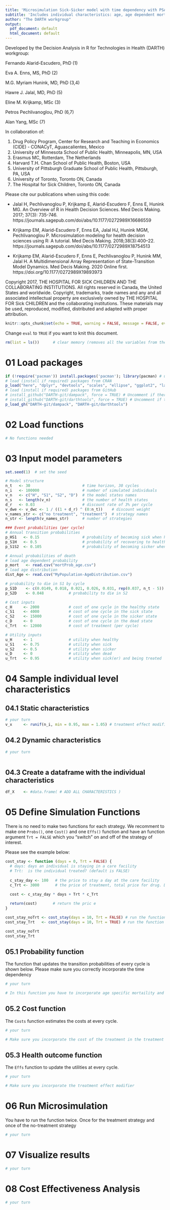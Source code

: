 ---
title: 'Microsimulation Sick-Sicker model with time dependency with PSA'
subtitle: 'Includes individual characteristics: age, age dependent mortality probabilities, individual treatment effect modifyer, time dependency for the sick (S1) state, increasing change of death in the first 6 year of sickness (tunnel)'
author: "The DARTH workgroup"
output:
  pdf_document: default
  html_document: default
---

Developed by the Decision Analysis in R for Technologies in Health (DARTH) workgroup:

Fernando Alarid-Escudero, PhD (1) 

Eva A. Enns, MS, PhD (2)	

M.G. Myriam Hunink, MD, PhD (3,4)

Hawre J. Jalal, MD, PhD (5) 

Eline M. Krijkamp, MSc (3)	

Petros Pechlivanoglou, PhD (6,7)

Alan Yang, MSc (7)

In collaboration of: 		

1. Drug Policy Program, Center for Research and Teaching in Economics (CIDE) - CONACyT, 
   Aguascalientes, Mexico
2. University of Minnesota School of Public Health, Minneapolis, MN, USA
3. Erasmus MC, Rotterdam, The Netherlands
4. Harvard T.H. Chan School of Public Health, Boston, USA
5. University of Pittsburgh Graduate School of Public Health, Pittsburgh, PA, USA
6. University of Toronto, Toronto ON, Canada
7. The Hospital for Sick Children, Toronto ON, Canada

Please cite our publications when using this code:
 
- Jalal H, Pechlivanoglou P, Krijkamp E, Alarid-Escudero F, Enns E, Hunink MG. 
An Overview of R in Health Decision Sciences. Med Decis Making. 2017; 37(3): 735-746. 
https://journals.sagepub.com/doi/abs/10.1177/0272989X16686559
 
- Krijkamp EM, Alarid-Escudero F, Enns EA, Jalal HJ, Hunink MGM, Pechlivanoglou P. 
Microsimulation modeling for health decision sciences using R: A tutorial. 
Med Decis Making. 2018;38(3):400–22. 
https://journals.sagepub.com/doi/abs/10.1177/0272989X18754513
 
- Krijkamp EM, Alarid-Escudero F, Enns E, Pechlivanoglou P, Hunink MM, Jalal H. 
A Multidimensional Array Representation of State-Transition Model Dynamics. 
Med Decis Making. 2020 Online first. https://doi.org/10.1177/0272989X19893973

Copyright 2017, THE HOSPITAL FOR SICK CHILDREN AND THE COLLABORATING INSTITUTIONS. 
All rights reserved in Canada, the United States and worldwide. Copyright, 
trademarks, trade names and any and all associated intellectual property are 
exclusively owned by THE HOSPITAL FOR Sick CHILDREN and the collaborating 
institutions. These materials may be used, reproduced, modified, distributed 
and adapted with proper attribution.

\newpage

```{r setup, include=FALSE}
knitr::opts_chunk$set(echo = TRUE, warning = FALSE, message = FALSE, eval = FALSE)
```

Change `eval` to `TRUE` if you want to knit this document.

```{r}
rm(list = ls())      # clear memory (removes all the variables from the workspace)
```

# 01 Load packages

```{r, warning=F, message=F}
if (!require('pacman')) install.packages('pacman'); library(pacman) # use this package to conveniently install other packages
# load (install if required) packages from CRAN
p_load("here", "dplyr", "devtools", "scales", "ellipse", "ggplot2", "lazyeval", "igraph", "ggraph", "reshape2", "knitr")                                               
# load (install if required) packages from GitHub
# install_github("DARTH-git/dampack", force = TRUE) # Uncomment if there is a newer version
# install_github("DARTH-git/darthtools", force = TRUE) # Uncomment if there is a newer version
p_load_gh("DARTH-git/dampack", "DARTH-git/darthtools")
```

# 02 Load functions

```{r}
# No functions needed
```

# 03 Input model parameters

```{r}
set.seed(1)  # set the seed  

# Model structure 
n_t   <- 30                       # time horizon, 30 cycles
n_i   <- 100000                   # number of simulated individuals
v_n   <- c("H", "S1", "S2", "D")  # the model states names
n_s   <- length(v_n)              # the number of health states
d_r   <- 0.03                     # discount rate of 3% per cycle
v_dwe <- v_dwc <- 1 / ((1 + d_r) ^ (0:n_t))    # discount weight 
v_names_str <- c("no treatment", "treatment")  # strategy names
n_str <- length(v_names_str)      # number of strategies

### Event probabilities (per cycle)
# Annual transition probabilities
p_HS1   <- 0.15                   # probability of becoming sick when healthy
p_S1H   <- 0.5                    # probability of recovering to healthy when sick
p_S1S2  <- 0.105                  # probability of becoming sicker when sick

# Annual probabilities of death
# load age dependent probability
p_mort   <- read.csv("mortProb_age.csv")
# load age distribution
dist_Age <- read.csv("MyPopulation-AgeDistribution.csv")

# probability to die in S1 by cycle 
p_S1D    <- c(0.0149, 0.018, 0.021, 0.026, 0.031, rep(0.037, n_t - 5)) 
p_S2D    <- 0.048           # probability to die in S2

# Cost inputs
c_H     <- 2000             # cost of one cycle in the healthy state
c_S1    <- 4000             # cost of one cycle in the sick state
c_S2    <- 15000            # cost of one cycle in the sicker state
c_D     <- 0                # cost of one cycle in the dead state
c_Trt   <- 12000            # cost of treatment (per cycle)

# Utility inputs
u_H     <- 1                # utility when healthy 
u_S1    <- 0.75             # utility when sick 
u_S2    <- 0.5              # utility when sicker
u_D     <- 0                # utility when dead
u_Trt   <- 0.95             # utility when sick(er) and being treated
```

# 04 Sample individual level characteristics

## 04.1 Static characteristics

```{r}
# your turn
v_x     <- runif(n_i, min = 0.95, max = 1.05) # treatment effect modifier at baseline 
```

## 04.2 Dynamic characteristics 

```{r}
# your turn
     
```

## 04.3 Create a dataframe with the individual characteristics 
```{r}
df_X    <- #data.frame( # ADD ALL CHARACTERISTICS ) 
```

# 05 Define Simulation Functions

There is no need to make two functions for each strategy. We recomment to make one `Probs()`, one `Cost()` and one `Effs()` function and have an function argument `Trt = FALSE` which you "switch" on and off of the strategy of interest. 

Please see the example below:

```{r}
cost_stay <- function (days = 0, Trt = FALSE) {
  # days: days an individual is staying in a care facility
  # Trt:  is the individual treated? (default is FALSE) 
  
  c_stay_day <- 100   # the price to stay a day at the care facility
  c_Trt <- 3000       # the price of treatment, total price for drug. Drug requires one dose
  
  cost <- c_stay_day * days + Trt * c_Trt

  return(cost)       # return the pric e
}

cost_stay_noTrt <- cost_stay(days = 10, Trt = FALSE) # run the function for the no treatment strategy
cost_stay_Trt   <- cost_stay(days = 10, Trt = TRUE) # run the function for the treatment strategy

cost_stay_noTrt
cost_stay_Trt

```


## 05.1 Probability function

The function that updates the transition probabilities of every cycle is shown below.
Please make sure you correctly incorporate the time dependency

```{r}
# your turn

# In this function you have to incorporate age specific mortaility and incorporate the change in probability of the years spend in the sick state

```

## 05.2 Cost function

The `Costs` function estimates the costs at every cycle.

```{r}
# your turn

# Make sure you incorporate the cost of the treatment in the treatment strategy
```

## 05.3 Health outcome function

The `Effs` function to update the utilities at every cycle.


```{r}
# your turn

# Make sure you incorporate the treatment effect modifier 
```

# 06 Run Microsimulation

You have to run the function twice. Once for the treatment strategy and once of the no-treatment strategy

```{r}
# your turn

```

# 07 Visualize results

```{r}
# your turn

```

# 08 Cost Effectiveness Analysis

```{r}
# your turn

```
